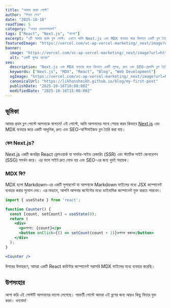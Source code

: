 ```yaml
---
title: "আমার প্রথম পোস্ট"
author: "লিখন শেখ"
date: "2025-10-16"
readTime: 5
category: "ওয়েব ডেভেলপমেন্ট"
tags: ["React", "Next.js", "বাংলা"]
excerpt: "এটি আমার প্রথম ব্লগ পোস্ট। এখানে আমি Next.js এবং MDX ব্যবহার করে কিভাবে একটি ব্লগ তৈরি করা যায় তা নিয়ে আলোচনা করব।"
featuredImage: "https://vercel.com/vc-ap-vercel-marketing/_next/image?url=https%3A%2F%2Fassets.vercel.com%2Fimage%2Fupload%2Fcontentful%2Fimage%2Fe5382hct74si%2F2Z9UUDbUy5A0dMhrhS2umH%2F4c3239c3bb12aaefa5008306566806dd%2FLogotype-Dark__1_.png&w=1920&q=75"
banner:
  image: "https://vercel.com/vc-ap-vercel-marketing/_next/image?url=https%3A%2F%2Fassets.vercel.com%2Fimage%2Fupload%2Fcontentful%2Fimage%2Fe5382hct74si%2F2Z9UUDbUy5A0dMhrhS2umH%2F4c3239c3bb12aaefa5008306566806dd%2FLogotype-Dark__1_.png&w=1920&q=75"
  alt: "একটি সুন্দর ব্যানার"
seo:
  description: "Next.js এবং MDX ব্যবহার করে কিভাবে একটি সুন্দর, দ্রুত এবং SEO-ফ্রেন্ডলি ব্লগ তৈরি করা যায় তার একটি বিস্তারিত গাইড।"
  keywords: ["Next.js", "MDX", "React", "Blog", "Web Development"]
  ogImage: "https://vercel.com/vc-ap-vercel-marketing/_next/image?url=https%3A%2F%2Fassets.vercel.com%2Fimage%2Fupload%2Fcontentful%2Fimage%2Fe5382hct74si%2F2Z9UUDbUy5A0dMhrhS2umH%2F4c3239c3bb12aaefa5008306566806dd%2FLogotype-Dark__1_.png&w=1920&q=75"
  canonicalUrl: "https://likhonsheikh.github.io/blog/my-first-post"
  publishDate: "2025-10-16T10:00:00Z"
  modifiedDate: "2025-10-16T15:00:00Z"
---
```


## ভূমিকা

আমার প্রথম ব্লগ পোস্টে আপনাকে স্বাগতম! এই পোস্টে, আমি আপনাদের সাথে শেয়ার করব কিভাবে [Next.js](https://nextjs.org/) এবং MDX ব্যবহার করে একটি আধুনিক, দ্রুত এবং SEO-অপ্টিমাইজড ব্লগ তৈরি করা যায়।

### কেন Next.js?

Next.js একটি জনপ্রিয় React ফ্রেমওয়ার্ক যা সার্ভার-সাইড রেন্ডারিং (SSR) এবং স্ট্যাটিক সাইট জেনারেশন (SSG) সমর্থন করে। এর ফলে সাইট দ্রুত লোড হয় এবং SEO-এর জন্য খুবই সহায়ক।

### MDX কি?

MDX হলো Markdown-এর একটি সুপারসেট যা আপনাকে Markdown ফাইলের মধ্যে JSX কম্পোনেন্ট ব্যবহার করার সুযোগ দেয়। এর মাধ্যমে, আপনি আপনার কন্টেন্টের মধ্যে ডাইনামিক কম্পোনেন্ট যুক্ত করতে পারবেন।

```jsx
import { useState } from 'react';

function Counter() {
  const [count, setCount] = useState(0);
  return (
    <div>
      <p>গণনা: {count}</p>
      <button onClick={() => setCount(count + 1)}>গণনা করুন</button>
    </div>
  );
}

<Counter />
```

উপরের উদাহরণে, আমরা একটি React কাউন্টার কম্পোনেন্ট সরাসরি MDX ফাইলের মধ্যে ব্যবহার করেছি।

## উপসংহার

আশা করি এই পোস্টটি আপনাদের ভালো লেগেছে। পরবর্তী পোস্টে আমরা এই ব্লগের জন্য আরও কিছু ফিচার যুক্ত করব। ধন্যবাদ!
